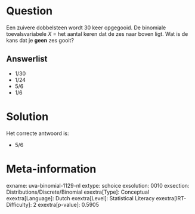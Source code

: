 Question
========

Een zuivere dobbelsteen wordt 30 keer opgegooid. De binomiale
toevalsvariabele *X* = het aantal keren dat de zes naar boven ligt. Wat
is de kans dat je **geen** zes gooit?

Answerlist
----------

* 1/30
* 1/24
* 5/6
* 1/6

Solution
========

Het correcte antwoord is: 

* 5/6

Meta-information
================
exname: uva-binomial-1129-nl
extype: schoice
exsolution: 0010
exsection: Distributions/Discrete/Binomial
exextra[Type]: Conceptual
exextra[Language]: Dutch
exextra[Level]: Statistical Literacy
exextra[IRT-Difficulty]: 2
exextra[p-value]: 0.5905

